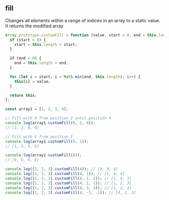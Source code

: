 
## fill

Changes all elements within a range of indices in an array to a static value.
It returns the modified array

```js
Array.prototype.customFill = function (value, start = 0, end = this.length) {
  if (start < 0) {
    start = this.length + start;
  }

  if (end < 0) {
    end = this.length + end;
  }

  for (let i = start; i < Math.min(end, this.length); i++) {
    this[i] = value;
  }

  return this;
};

const array1 = [1, 2, 3, 4];

// Fill with 0 from position 2 until position 4
console.log(array1.customFill(0, 2, 4));
// [1, 2, 0, 0]

// Fill with 5 from position 1
console.log(array1.customFill(5, 1));
// [1, 5, 5, 5]

console.log(array1.customFill(6));
// [6, 6, 6, 6]

console.log([1, 2, 3].customFill(4)); // [4, 4, 4]
console.log([1, 2, 3].customFill(4, 1)); // [1, 4, 4]
console.log([1, 2, 3].customFill(4, 1, 2)); // [1, 4, 3]
console.log([1, 2, 3].customFill(4, 1, 1)); // [1, 2, 3]
console.log([1, 2, 3].customFill(4, 3, 3)); // [1, 2, 3]
console.log([1, 2, 3].customFill(4, -3, -2)); // [4, 2, 3]
```

